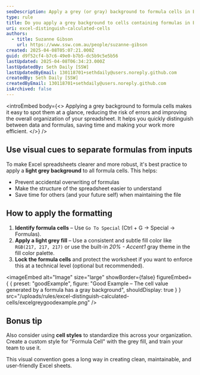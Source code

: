 ```yaml
---
seoDescription: Apply a grey (or gray) background to formula cells in Excel to reduce errors and make your spreadsheet easier to read and maintain.
type: rule
title: Do you apply a grey background to cells containing formulas in Excel?
uri: excel-distinguish-calculated-cells
authors:
  - title: Suzanne Gibson
    url: https://www.ssw.com.au/people/suzanne-gibson
created: 2025-04-08T05:07:21.000Z
guid: d9f52cf4-b7c6-49e0-b7b5-dc5b9c5e5b56
lastUpdated: 2025-04-08T06:34:23.000Z
lastUpdatedBy: Seth Daily [SSW]
lastUpdatedByEmail: 130118701+sethdaily@users.noreply.github.com
createdBy: Seth Daily [SSW]
createdByEmail: 130118701+sethdaily@users.noreply.github.com
isArchived: false
---
```


<introEmbed
  body={<>
Applying a grey background to formula cells makes it easy to spot them at a glance, reducing the risk of errors and improving the overall organization of your spreadsheet. It helps you quickly distinguish between data and formulas, saving time and making your work more efficient.
  </>}
/>
## Use visual cues to separate formulas from inputs

To make Excel spreadsheets clearer and more robust, it's best practice to apply a **light grey background** to all formula cells. This helps:

* Prevent accidental overwriting of formulas
* Make the structure of the spreadsheet easier to understand
* Save time for others (and your future self) when maintaining the file

## How to apply the formatting

1. **Identify formula cells** – Use `Go To Special` (Ctrl + G → Special → Formulas).
2. **Apply a light grey fill** – Use a consistent and subtle fill color like `RGB(217, 217, 217)` or use the built-in *20% - Accent1* gray theme in the fill color palette.
3. **Lock the formula cells** and protect the worksheet if you want to enforce this at a technical level (optional but recommended).

<imageEmbed
  alt="Image"
  size="large"
  showBorder={false}
  figureEmbed={ {
    preset: "goodExample",
    figure: "Good Example – The cell value generated by a formula has a gray background",
    shouldDisplay: true
  } }
  src="/uploads/rules/excel-distinguish-calculated-cells/excelgreygoodexample.png"
/>

## Bonus tip

Also consider using **cell styles** to standardize this across your organization. Create a custom style for "Formula Cell" with the grey fill, and train your team to use it.

This visual convention goes a long way in creating clean, maintainable, and user-friendly Excel sheets.

